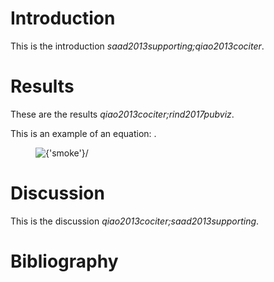 
# Introduction

This is the introduction <Cite>saad2013supporting;qiao2013cociter</Cite>.

# Results

These are the results <Cite>qiao2013cociter;rind2017pubviz</Cite>.

This is an example of an equation: <Equation tex="\int_0^\infty x^2 dx"/>.

<Figure
  label={'Figure 1'}
  title={'An example figure'}
  caption={'This is an example figure.'}
>
  <img src={smoke} alt={'smoke'}/>
</Figure>

# Discussion

This is the discussion <Cite>qiao2013cociter;saad2013supporting</Cite>.

# Bibliography

<Bibliography/>

